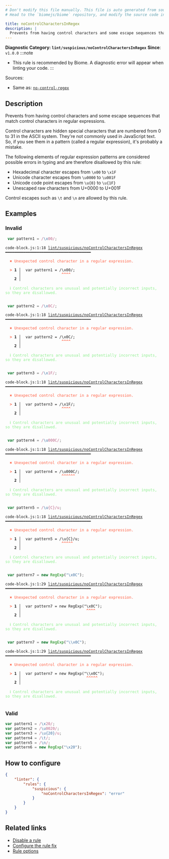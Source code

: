 ```yaml
---
# Don't modify this file manually. This file is auto generated from source, and you will lose your changes next time the website is built.
# Head to the `biomejs/biome` repository, and modify the source code in there.

title: noControlCharactersInRegex
description: |
  Prevents from having control characters and some escape sequences that match control characters in regular expressions.
---
```


**Diagnostic Category: `lint/suspicious/noControlCharactersInRegex`**
<Tabs>
<TabItem label="JavaScript (and super languages)" icon="seti:javascript">
**Since**: `v1.0.0`
:::note
- This rule is recommended by Biome. A diagnostic error will appear when linting your code.
:::

Sources: 
- Same as: <a href="https://eslint.org/docs/latest/rules/no-control-regex" target="_blank"><code>no-control-regex</code></a>

## Description
Prevents from having control characters and some escape sequences that match control characters in regular expressions.

Control characters are hidden special characters that are numbered from 0 to 31 in the ASCII system.
They're not commonly used in JavaScript text. So, if you see them in a pattern (called a regular expression), it's probably a mistake.

The following elements of regular expression patterns are considered possible errors in typing and are therefore disallowed by this rule:

- Hexadecimal character escapes from `\x00` to `\x1F`
- Unicode character escapes from `\u0000` to `\u001F`
- Unicode code point escapes from `\u{0}` to `\u{1F}`
- Unescaped raw characters from U+0000 to U+001F

Control escapes such as `\t` and `\n` are allowed by this rule.

## Examples

### Invalid

```js
 var pattern1 = /\x00/;
```

<pre class="language-text"><code class="language-text">code-block.js:1:18 <a href="https://biomejs.dev/linter/rules/no-control-characters-in-regex">lint/suspicious/noControlCharactersInRegex</a> ━━━━━━━━━━━━━━━━━━━━━━━━━━━━━━━━━━━━━━<br /><br />  <strong><span style="color: Tomato;">✖</span></strong> <span style="color: Tomato;">Unexpected control character in a regular expression.</span><br />  <br />  <strong><span style="color: Tomato;">&gt;</span></strong> <strong>1 │ </strong> var pattern1 = /&#92;x00/;<br />   <strong>   │ </strong>                 <strong><span style="color: Tomato;">^</span></strong><strong><span style="color: Tomato;">^</span></strong><strong><span style="color: Tomato;">^</span></strong><strong><span style="color: Tomato;">^</span></strong><br />    <strong>2 │ </strong><br />  <br />  <strong><span style="color: lightgreen;">ℹ</span></strong> <span style="color: lightgreen;">Control characters are unusual and potentially incorrect inputs, so they are disallowed.</span><br />  <br /></code></pre>

```js
 var pattern2 = /\x0C/;
```

<pre class="language-text"><code class="language-text">code-block.js:1:18 <a href="https://biomejs.dev/linter/rules/no-control-characters-in-regex">lint/suspicious/noControlCharactersInRegex</a> ━━━━━━━━━━━━━━━━━━━━━━━━━━━━━━━━━━━━━━<br /><br />  <strong><span style="color: Tomato;">✖</span></strong> <span style="color: Tomato;">Unexpected control character in a regular expression.</span><br />  <br />  <strong><span style="color: Tomato;">&gt;</span></strong> <strong>1 │ </strong> var pattern2 = /&#92;x0C/;<br />   <strong>   │ </strong>                 <strong><span style="color: Tomato;">^</span></strong><strong><span style="color: Tomato;">^</span></strong><strong><span style="color: Tomato;">^</span></strong><strong><span style="color: Tomato;">^</span></strong><br />    <strong>2 │ </strong><br />  <br />  <strong><span style="color: lightgreen;">ℹ</span></strong> <span style="color: lightgreen;">Control characters are unusual and potentially incorrect inputs, so they are disallowed.</span><br />  <br /></code></pre>

```js
 var pattern3 = /\x1F/;
```

<pre class="language-text"><code class="language-text">code-block.js:1:18 <a href="https://biomejs.dev/linter/rules/no-control-characters-in-regex">lint/suspicious/noControlCharactersInRegex</a> ━━━━━━━━━━━━━━━━━━━━━━━━━━━━━━━━━━━━━━<br /><br />  <strong><span style="color: Tomato;">✖</span></strong> <span style="color: Tomato;">Unexpected control character in a regular expression.</span><br />  <br />  <strong><span style="color: Tomato;">&gt;</span></strong> <strong>1 │ </strong> var pattern3 = /&#92;x1F/;<br />   <strong>   │ </strong>                 <strong><span style="color: Tomato;">^</span></strong><strong><span style="color: Tomato;">^</span></strong><strong><span style="color: Tomato;">^</span></strong><strong><span style="color: Tomato;">^</span></strong><br />    <strong>2 │ </strong><br />  <br />  <strong><span style="color: lightgreen;">ℹ</span></strong> <span style="color: lightgreen;">Control characters are unusual and potentially incorrect inputs, so they are disallowed.</span><br />  <br /></code></pre>

```js
 var pattern4 = /\u000C/;
```

<pre class="language-text"><code class="language-text">code-block.js:1:18 <a href="https://biomejs.dev/linter/rules/no-control-characters-in-regex">lint/suspicious/noControlCharactersInRegex</a> ━━━━━━━━━━━━━━━━━━━━━━━━━━━━━━━━━━━━━━<br /><br />  <strong><span style="color: Tomato;">✖</span></strong> <span style="color: Tomato;">Unexpected control character in a regular expression.</span><br />  <br />  <strong><span style="color: Tomato;">&gt;</span></strong> <strong>1 │ </strong> var pattern4 = /&#92;u000C/;<br />   <strong>   │ </strong>                 <strong><span style="color: Tomato;">^</span></strong><strong><span style="color: Tomato;">^</span></strong><strong><span style="color: Tomato;">^</span></strong><strong><span style="color: Tomato;">^</span></strong><strong><span style="color: Tomato;">^</span></strong><strong><span style="color: Tomato;">^</span></strong><br />    <strong>2 │ </strong><br />  <br />  <strong><span style="color: lightgreen;">ℹ</span></strong> <span style="color: lightgreen;">Control characters are unusual and potentially incorrect inputs, so they are disallowed.</span><br />  <br /></code></pre>

```js
 var pattern5 = /\u{C}/u;
```

<pre class="language-text"><code class="language-text">code-block.js:1:18 <a href="https://biomejs.dev/linter/rules/no-control-characters-in-regex">lint/suspicious/noControlCharactersInRegex</a> ━━━━━━━━━━━━━━━━━━━━━━━━━━━━━━━━━━━━━━<br /><br />  <strong><span style="color: Tomato;">✖</span></strong> <span style="color: Tomato;">Unexpected control character in a regular expression.</span><br />  <br />  <strong><span style="color: Tomato;">&gt;</span></strong> <strong>1 │ </strong> var pattern5 = /&#92;u&#123;C&#125;/u;<br />   <strong>   │ </strong>                 <strong><span style="color: Tomato;">^</span></strong><strong><span style="color: Tomato;">^</span></strong><strong><span style="color: Tomato;">^</span></strong><strong><span style="color: Tomato;">^</span></strong><strong><span style="color: Tomato;">^</span></strong><br />    <strong>2 │ </strong><br />  <br />  <strong><span style="color: lightgreen;">ℹ</span></strong> <span style="color: lightgreen;">Control characters are unusual and potentially incorrect inputs, so they are disallowed.</span><br />  <br /></code></pre>

```js
 var pattern7 = new RegExp("\x0C");
```

<pre class="language-text"><code class="language-text">code-block.js:1:29 <a href="https://biomejs.dev/linter/rules/no-control-characters-in-regex">lint/suspicious/noControlCharactersInRegex</a> ━━━━━━━━━━━━━━━━━━━━━━━━━━━━━━━━━━━━━━<br /><br />  <strong><span style="color: Tomato;">✖</span></strong> <span style="color: Tomato;">Unexpected control character in a regular expression.</span><br />  <br />  <strong><span style="color: Tomato;">&gt;</span></strong> <strong>1 │ </strong> var pattern7 = new RegExp(&quot;&#92;x0C&quot;);<br />   <strong>   │ </strong>                            <strong><span style="color: Tomato;">^</span></strong><strong><span style="color: Tomato;">^</span></strong><strong><span style="color: Tomato;">^</span></strong><strong><span style="color: Tomato;">^</span></strong><br />    <strong>2 │ </strong><br />  <br />  <strong><span style="color: lightgreen;">ℹ</span></strong> <span style="color: lightgreen;">Control characters are unusual and potentially incorrect inputs, so they are disallowed.</span><br />  <br /></code></pre>

```js
 var pattern7 = new RegExp("\\x0C");
```

<pre class="language-text"><code class="language-text">code-block.js:1:29 <a href="https://biomejs.dev/linter/rules/no-control-characters-in-regex">lint/suspicious/noControlCharactersInRegex</a> ━━━━━━━━━━━━━━━━━━━━━━━━━━━━━━━━━━━━━━<br /><br />  <strong><span style="color: Tomato;">✖</span></strong> <span style="color: Tomato;">Unexpected control character in a regular expression.</span><br />  <br />  <strong><span style="color: Tomato;">&gt;</span></strong> <strong>1 │ </strong> var pattern7 = new RegExp(&quot;&#92;&#92;x0C&quot;);<br />   <strong>   │ </strong>                            <strong><span style="color: Tomato;">^</span></strong><strong><span style="color: Tomato;">^</span></strong><strong><span style="color: Tomato;">^</span></strong><strong><span style="color: Tomato;">^</span></strong><strong><span style="color: Tomato;">^</span></strong><br />    <strong>2 │ </strong><br />  <br />  <strong><span style="color: lightgreen;">ℹ</span></strong> <span style="color: lightgreen;">Control characters are unusual and potentially incorrect inputs, so they are disallowed.</span><br />  <br /></code></pre>

### Valid

```js
var pattern1 = /\x20/;
var pattern2 = /\u0020/;
var pattern3 = /\u{20}/u;
var pattern4 = /\t/;
var pattern5 = /\n/;
var pattern6 = new RegExp("\x20");
```

## How to configure
```json title="biome.json"
{
	"linter": {
		"rules": {
			"suspicious": {
				"noControlCharactersInRegex": "error"
			}
		}
	}
}

```
## Related links

- [Disable a rule](/linter/#disable-a-rule)
- [Configure the rule fix](/linter#configure-the-rule-fix)
- [Rule options](/linter/#rule-options)

</TabItem>
</Tabs>

